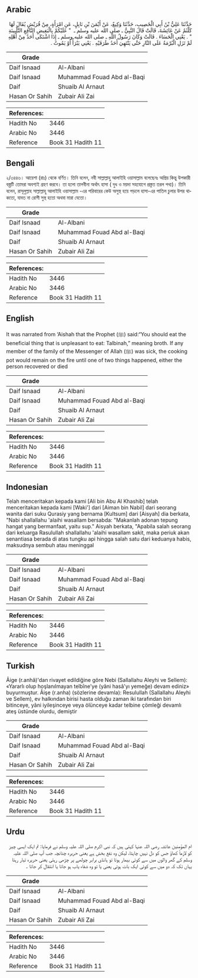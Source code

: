 ## Arabic


<div dir="rtl" lang="ar" style={{fontSize:'larger',backgroundColor:'#f8f9fa',padding:20}}>
حَدَّثَنَا عَلِيُّ بْنُ أَبِي الْخَصِيبِ، حَدَّثَنَا وَكِيعٌ، عَنْ أَيْمَنَ بْنِ نَابِلٍ، عَنِ امْرَأَةٍ، مِنْ قُرَيْشٍ يُقَالَ لَهَا كَلْثَمُ عَنْ عَائِشَةَ، قَالَتْ قَالَ النَّبِيُّ ـ صلى الله عليه وسلم ـ ‏ "‏ عَلَيْكُمْ بِالْبَغِيضِ النَّافِعِ التَّلْبِينَةِ ‏"‏ ‏.‏ يَعْنِي الْحَسَاءَ ‏.‏ قَالَتْ وَكَانَ رَسُولُ اللَّهِ ـ صلى الله عليه وسلم ـ إِذَا اشْتَكَى أَحَدٌ مِنْ أَهْلِهِ لَمْ تَزَلِ الْبُرْمَةُ عَلَى النَّارِ حَتَّى يَنْتَهِيَ أَحَدُ طَرَفَيْهِ ‏.‏ يَعْنِي يَبْرَأُ أَوْ يَمُوتُ ‏.‏
</div>
<div style={{backgroundColor:'#f8f9fa',padding:20, marginBottom: 10}}><table> <thead> <tr> <th>Grade</th> <th></th> </tr> </thead> <tbody> <tr><td>Daif Isnaad</td><td>Al-Albani</td></tr><tr><td>Daif Isnaad</td><td>Muhammad Fouad Abd al-Baqi</td></tr><tr><td>Daif</td><td>Shuaib Al Arnaut</td></tr><tr><td>Hasan Or Sahih</td><td>Zubair Ali Zai</td></tr></tbody></table><table> <thead> <tr> <th>References:</th> <th></th> </tr> </thead> <tbody><tr><td>Hadith No</td><td>3446</td></tr><tr><td>Arabic No</td><td>3446</td></tr><tr><td>Reference</td><td>Book 31 Hadith 11</td></tr></tbody></table></div>

## Bengali


<div dir="ltr" lang="bn" style={{fontSize:'larger',backgroundColor:'#f8f9fa',padding:20}}>
২/৩৪৪৬। আয়েশা (রাঃ) থেকে বর্ণিত। তিনি বলেন, নবী সাল্লাল্লাহু আলাইহি ওয়াসাল্লাম বলেছেনঃ অপ্রিয় কিন্তু উপকারী বস্ত্তটি তোমরা অবশ্যই গ্রহণ করবে। তা হলো তালবীনা অর্থাৎ হাসা ( দুধ ও ময়দা সহযোগে প্রস্তুত তরল পথ্য)। তিনি বলেন, রাসূলুল্লাহ সাল্লাল্লাহু আলাইহি ওয়াসাল্লাম -এর পরিবারের কেউ অসুস্থ হয়ে পড়লে হাসা-এর পাতিল চুলার উপর থাকতো, যাবত না রোগী সুস্থ হতো অথবা মারা যেতো।
</div>
<div style={{backgroundColor:'#f8f9fa',padding:20, marginBottom: 10}}><table> <thead> <tr> <th>Grade</th> <th></th> </tr> </thead> <tbody> <tr><td>Daif Isnaad</td><td>Al-Albani</td></tr><tr><td>Daif Isnaad</td><td>Muhammad Fouad Abd al-Baqi</td></tr><tr><td>Daif</td><td>Shuaib Al Arnaut</td></tr><tr><td>Hasan Or Sahih</td><td>Zubair Ali Zai</td></tr></tbody></table><table> <thead> <tr> <th>References:</th> <th></th> </tr> </thead> <tbody><tr><td>Hadith No</td><td>3446</td></tr><tr><td>Arabic No</td><td>3446</td></tr><tr><td>Reference</td><td>Book 31 Hadith 11</td></tr></tbody></table></div>

## English


<div dir="ltr" lang="en" style={{fontSize:'larger',backgroundColor:'#f8f9fa',padding:20}}>
It was narrated from ‘Aishah that the Prophet (ﷺ) said:“You should eat the beneficial thing that is unpleasant to eat: Talbinah,” meaning broth. If any member of the family of the Messenger of Allah (ﷺ) was sick, the cooking pot would remain on the fire until one of two things happened, either the person recovered or died
</div>
<div style={{backgroundColor:'#f8f9fa',padding:20, marginBottom: 10}}><table> <thead> <tr> <th>Grade</th> <th></th> </tr> </thead> <tbody> <tr><td>Daif Isnaad</td><td>Al-Albani</td></tr><tr><td>Daif Isnaad</td><td>Muhammad Fouad Abd al-Baqi</td></tr><tr><td>Daif</td><td>Shuaib Al Arnaut</td></tr><tr><td>Hasan Or Sahih</td><td>Zubair Ali Zai</td></tr></tbody></table><table> <thead> <tr> <th>References:</th> <th></th> </tr> </thead> <tbody><tr><td>Hadith No</td><td>3446</td></tr><tr><td>Arabic No</td><td>3446</td></tr><tr><td>Reference</td><td>Book 31 Hadith 11</td></tr></tbody></table></div>

## Indonesian


<div dir="ltr" lang="id" style={{fontSize:'larger',backgroundColor:'#f8f9fa',padding:20}}>
Telah menceritakan kepada kami [Ali bin Abu Al Khashib] telah menceritakan kepada kami [Waki'] dari [Aiman bin Nabil] dari seorang wanita dari suku Qurasiy yang bernama [Kultsum] dari [Aisyah] dia berkata, "Nabi shallallahu 'alaihi wasallam bersabda: "Makanlah adonan tepung hangat yang bermanfaat, yaitu sup." Aisyah berkata, "Apabila salah seorang dari keluarga Rasulullah shallallahu 'alaihi wasallam sakit, maka periuk akan senantiasa berada di atas tungku api hingga salah satu dari keduanya habis, maksudnya sembuh atau meninggal
</div>
<div style={{backgroundColor:'#f8f9fa',padding:20, marginBottom: 10}}><table> <thead> <tr> <th>Grade</th> <th></th> </tr> </thead> <tbody> <tr><td>Daif Isnaad</td><td>Al-Albani</td></tr><tr><td>Daif Isnaad</td><td>Muhammad Fouad Abd al-Baqi</td></tr><tr><td>Daif</td><td>Shuaib Al Arnaut</td></tr><tr><td>Hasan Or Sahih</td><td>Zubair Ali Zai</td></tr></tbody></table><table> <thead> <tr> <th>References:</th> <th></th> </tr> </thead> <tbody><tr><td>Hadith No</td><td>3446</td></tr><tr><td>Arabic No</td><td>3446</td></tr><tr><td>Reference</td><td>Book 31 Hadith 11</td></tr></tbody></table></div>

## Turkish


<div dir="ltr" lang="tr" style={{fontSize:'larger',backgroundColor:'#f8f9fa',padding:20}}>
Âige (r.anhâ)'dan rivayet edildiğine göre Nebi (Sallallahu Aleyhi ve Sellem): «Yararlı olup hoşlanılmayan telbîne'ye (yâni hasâ'yı yemeğe) devam ediniz» buyurmuştur. Âişe (r.anha) (sözlerine devamla): Resulullah (Sallallahu Aleyhi ve Sellem), ev halkından birisi hasta olduğu zaman iki tarafından biri bitinceye, yâni iyileşinceye veya ölünceye kadar telbine çömleği devamlı ateş üstünde olurdu, demiştir
</div>
<div style={{backgroundColor:'#f8f9fa',padding:20, marginBottom: 10}}><table> <thead> <tr> <th>Grade</th> <th></th> </tr> </thead> <tbody> <tr><td>Daif Isnaad</td><td>Al-Albani</td></tr><tr><td>Daif Isnaad</td><td>Muhammad Fouad Abd al-Baqi</td></tr><tr><td>Daif</td><td>Shuaib Al Arnaut</td></tr><tr><td>Hasan Or Sahih</td><td>Zubair Ali Zai</td></tr></tbody></table><table> <thead> <tr> <th>References:</th> <th></th> </tr> </thead> <tbody><tr><td>Hadith No</td><td>3446</td></tr><tr><td>Arabic No</td><td>3446</td></tr><tr><td>Reference</td><td>Book 31 Hadith 11</td></tr></tbody></table></div>

## Urdu


<div dir="rtl" lang="ur" style={{fontSize:'larger',backgroundColor:'#f8f9fa',padding:20}}>
ام المؤمنین عائشہ رضی اللہ عنہا کہتی ہیں کہ نبی اکرم صلی اللہ علیہ وسلم نے فرمایا: تم ایک ایسی چیز کو لازماً کھاؤ جس کو دل نہیں چاہتا، لیکن وہ نفع بخش ہے یعنی حریرہ چنانچہ جب آپ صلی اللہ علیہ وسلم کے گھر والوں میں سے کوئی بیمار ہوتا تو ہانڈی برابر چولھے پر چڑھی رہتی یعنی حریرہ تیار رہتا یہاں تک کہ دو میں سے کوئی ایک بات ہوتی یعنی یا تو وہ شفاء یاب ہو جاتا یا انتقال کر جاتا ۔
</div>
<div style={{backgroundColor:'#f8f9fa',padding:20, marginBottom: 10}}><table> <thead> <tr> <th>Grade</th> <th></th> </tr> </thead> <tbody> <tr><td>Daif Isnaad</td><td>Al-Albani</td></tr><tr><td>Daif Isnaad</td><td>Muhammad Fouad Abd al-Baqi</td></tr><tr><td>Daif</td><td>Shuaib Al Arnaut</td></tr><tr><td>Hasan Or Sahih</td><td>Zubair Ali Zai</td></tr></tbody></table><table> <thead> <tr> <th>References:</th> <th></th> </tr> </thead> <tbody><tr><td>Hadith No</td><td>3446</td></tr><tr><td>Arabic No</td><td>3446</td></tr><tr><td>Reference</td><td>Book 31 Hadith 11</td></tr></tbody></table></div>